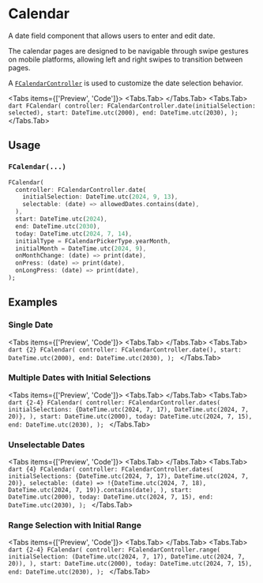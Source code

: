 
# Calendar
A date field component that allows users to enter and edit date.

<LinkBadgeGroup>
    <LinkBadge label="API Reference" href="https://pub.dev/documentation/forui/latest/forui.widgets.calendar/forui.widgets.calendar-library.html"/>
</LinkBadgeGroup>

The calendar pages are designed to be navigable through swipe gestures on mobile platforms, allowing left and right
swipes to transition between pages.

A [`FCalendarController`](https://pub.dev/documentation/forui/latest/forui.widgets/FCalendarController-class.html) is used
to customize the date selection behavior.



<Tabs items={['Preview', 'Code']}>
    <Tabs.Tab>
        <Widget name='calendar' query={{}} height={500}/>
    </Tabs.Tab>
    <Tabs.Tab>
        ```dart
        FCalendar(
          controller: FCalendarController.date(initialSelection: selected),
          start: DateTime.utc(2000),
          end: DateTime.utc(2030),
        );
        ```
    </Tabs.Tab>
</Tabs>

## Usage

### `FCalendar(...)`

```dart
FCalendar(
  controller: FCalendarController.date(
    initialSelection: DateTime.utc(2024, 9, 13),
    selectable: (date) => allowedDates.contains(date),
  ),
  start: DateTime.utc(2024),
  end: DateTime.utc(2030),
  today: DateTime.utc(2024, 7, 14),
  initialType = FCalendarPickerType.yearMonth,
  initialMonth = DateTime.utc(2024, 9),
  onMonthChange: (date) => print(date),
  onPress: (date) => print(date),
  onLongPress: (date) => print(date),
);
```
## Examples

### Single Date
<Tabs items={['Preview', 'Code']}>
    <Tabs.Tab>
        <Widget name='calendar' query={{}} height={500}/>
    </Tabs.Tab>
    <Tabs.Tab>
        ```dart {2}
        FCalendar(
          controller: FCalendarController.date(),
          start: DateTime.utc(2000),
          end: DateTime.utc(2030),
        );
        ```
    </Tabs.Tab>
</Tabs>

### Multiple Dates with Initial Selections
<Tabs items={['Preview', 'Code']}>
    <Tabs.Tab>
        <Widget name='calendar' variant='dates' query={{}} height={500}/>
    </Tabs.Tab>
    <Tabs.Tab>
        ```dart {2-4}
        FCalendar(
          controller: FCalendarController.dates(
            initialSelections: {DateTime.utc(2024, 7, 17), DateTime.utc(2024, 7, 20)},
          ),
          start: DateTime.utc(2000),
          today: DateTime.utc(2024, 7, 15),
          end: DateTime.utc(2030),
        );
        ```
    </Tabs.Tab>
</Tabs>

### Unselectable Dates
<Tabs items={['Preview', 'Code']}>
    <Tabs.Tab>
        <Widget name='calendar' variant='unselectable' query={{}} height={500}/>
    </Tabs.Tab>
    <Tabs.Tab>
      ```dart {4}
      FCalendar(
        controller: FCalendarController.dates(
          initialSelections: {DateTime.utc(2024, 7, 17), DateTime.utc(2024, 7, 20)},
          selectable: (date) => !{DateTime.utc(2024, 7, 18), DateTime.utc(2024, 7, 19)}.contains(date),
        ),
        start: DateTime.utc(2000),
        today: DateTime.utc(2024, 7, 15),
        end: DateTime.utc(2030),
      );
      ```
    </Tabs.Tab>
</Tabs>

### Range Selection with Initial Range
<Tabs items={['Preview', 'Code']}>
    <Tabs.Tab>
        <Widget name='calendar' variant='range' query={{}} height={500}/>
    </Tabs.Tab>
    <Tabs.Tab>
        ```dart {2-4}
        FCalendar(
          controller: FCalendarController.range(
            initialSelection: (DateTime.utc(2024, 7, 17), DateTime.utc(2024, 7, 20)),
          ),
          start: DateTime.utc(2000),
          today: DateTime.utc(2024, 7, 15),
          end: DateTime.utc(2030),
        );
        ```
    </Tabs.Tab>
</Tabs>
